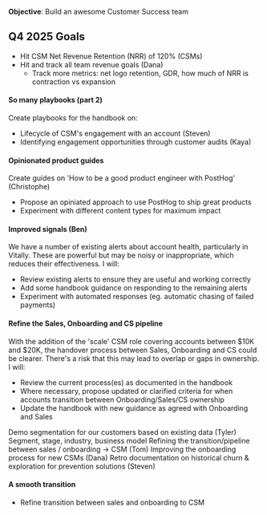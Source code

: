 **Objective**: Build an awesome Customer Success team

## Q4 2025 Goals

  - Hit CSM Net Revenue Retention (NRR) of 120% (CSMs)
  - Hit and track all team revenue goals (Dana)
    - Track more metrics: net logo retention, GDR, how much of NRR is contraction vs expansion

#### So many playbooks (part 2)
Create playbooks for the handbook on:
- Lifecycle of CSM's engagement with an account (Steven)
- Identifying engagement opportunities through customer audits (Kaya)

#### Opinionated product guides
Create guides on 'How to be a good product engineer with PostHog' (Christophe)
- Propose an opiniated approach to use PostHog to ship great products
- Experiment with different content types for maximum impact

#### Improved signals (Ben)
We have a number of existing alerts about account health, particularly in Vitally. These are powerful but may be noisy or inappropriate, which reduces their effectiveness. I will:
- Review existing alerts to ensure they are useful and working correctly
- Add some handbook guidance on responding to the remaining alerts
- Experiment with automated responses (eg. automatic chasing of failed payments)

#### Refine the Sales, Onboarding and CS pipeline
With the addition of the 'scale' CSM role covering accounts between $10K and $20K, the handover process between Sales, Onboarding and CS could be clearer. There's a risk that this may lead to overlap or gaps in ownership. I will:
- Review the current process(es) as documented in the handbook
- Where necessary, propose updated or clarified criteria for when accounts transition between Onboarding/Sales/CS ownership
- Update the handbook with new guidance as agreed with Onboarding and Sales

Demo segmentation for our customers based on existing data (Tyler)
Segment, stage, industry, business model
Refining the transition/pipeline between sales / onboarding -> CSM (Tom)
Improving the onboarding process for new CSMs (Dana)
Retro documentation on historical churn & exploration for prevention solutions (Steven)

#### A smooth transition
- Refine transition between sales and onboarding to CSM
